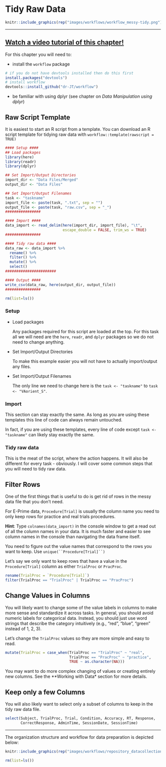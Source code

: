 # Tidy Raw Data

<link rel="stylesheet" href="https://use.fontawesome.com/releases/v5.8.1/css/all.css" integrity="sha384-50oBUHEmvpQ+1lW4y57PTFmhCaXp0ML5d60M1M7uH2+nqUivzIebhndOJK28anvf" crossorigin="anonymous">

```r
knitr::include_graphics(rep("images/workflows/workflow_messy-tidy.png"))
```

<hr>

<h2><a href="https://youtu.be/g9KiPKA-dDw" target="_blank">**Watch a video tutorial of this chapter!**</a></h2>

For this chapter you will need to:

- install the `workflow` package

```r
# if you do not have devtools installed then do this first
install.packages("devtools")
# install workflow
devtools::install_github("dr-JT/workflow")
```

- be familiar with using dplyr (see chapter on *Data Manipulation using dplyr*)


## Raw Script Template

It is easiest to start an R script from a template. You can download an R script template for tidying raw data with `workflow::template(rawscript = TRUE)`

```r
#### Setup ####
## Load packages
library(here)
library(readr)
library(dplyr)

## Set Import/Output Directories
import_dir <- "Data Files/Merged"
output_dir <- "Data Files"

## Set Import/Output Filenames
task <- "taskname"
import_file <- paste(task, ".txt", sep = "")
output_file <- paste(task, "raw.csv", sep = "_")
################

#### Import ####
data_import <- read_delim(here(import_dir, import_file), "\t",
                          escape_double = FALSE, trim_ws = TRUE)
################

#### Tidy raw data ####
data_raw <- data_import %>%
  rename() %>%
  filter() %>%
  mutate() %>%
  select()
#######################

#### Output ####
write_csv(data_raw, here(output_dir, output_file))
################

rm(list=ls())
```

### Setup

- Load packages

    Any packages required for this script are loaded at the top. For this task all we will need are the `here`, `readr`, and `dplyr` packages so we do not need to change anything.
    
- Set Import/Output Directories

    To make this example easier you will not have to actually import/output any files.
    
- Set Import/Output Filenames

    The only line we need to change here is the `task <- "taskname"` to `task <- "VAorient_S"`.
    
### Import

This section can stay exactly the same. As long as you are using these templates this line of code can always remain untouched.

In fact, if you are using these templates, every line of code except `task <- "taskname"` can likely stay exactly the same.

### Tidy raw data

This is the meat of the script, where the action happens. It will also be different for every task - obviously. I will cover some common steps that you will need to tidy raw data.

## Filter Rows

One of the first things that is useful to do is get rid of rows in the messy data file that you don't need. 

For E-Prime data, `Procedure[Trial]` is usually the column name you need to only keep rows for practice and real trials procedures. 

**Hint**: Type `colnames(data_import)` in the console window to get a read out of all the column names in your data. It is much faster and easier to see column names in the console than navigating the data frame itself.

You need to figure out the value names that correspond to the rows you want to keep. Use `unique(``Procedure[Trial]``)`

Let's say we only want to keep rows that have a value in the `Procedure[Trial]` column as either `TrialProc` or `PracProc`.

```r
rename(TrialProc = `Procedure[Trial]`)
filter(TrialProc == "TrialProc" | TrialProc == "PracProc")
```

## Change Values in Columns

You will likely want to change some of the value labels in columns to make more sense and standardize it across tasks. In general, you should avoid numeric labels for categorical data. Instead, you should just use word strings that describe the category intuitively (e.g., "red", "blue", "green" instead of 1, 2, 3).

Let's change the `TrialProc` values so they are more simple and easy to read. 

```r
mutate(TrialProc = case_when(TrialProc == "TrialProc" ~ "real", 
                             TrialProc == "PracProc" ~ "practice",
                             TRUE ~ as.character(NA))) 
```

You may want to do more complex changing of values or creating entirely new columns. See the **Working with Data* section for more details.

## Keep only a few Columns

You will also likely want to select only a subset of columns to keep in the tidy raw data file.

```r
select(Subject, TrialProc, Trial, Condition, Accuracy, RT, Response,
       CorrectResponse, AdminTime, SessionDate, SessionTime)
```

----

The organization structure and workflow for data preparation is depicted below:

```r
knitr::include_graphics(rep("images/workflows/repository_datacollection.png"))
```

```r
rm(list=ls())
```
